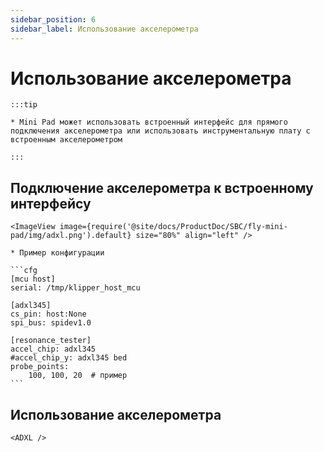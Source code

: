 ```yaml
---
sidebar_position: 6
sidebar_label: Использование акселерометра
---
```




# Использование акселерометра

    :::tip

    * Mini Pad может использовать встроенный интерфейс для прямого подключения акселерометра или использовать инструментальную плату с встроенным акселерометром

    :::

## Подключение акселерометра к встроенному интерфейсу

    <ImageView image={require('@site/docs/ProductDoc/SBC/fly-mini-pad/img/adxl.png').default} size="80%" align="left" />

    * Пример конфигурации

    ```cfg
    [mcu host]
    serial: /tmp/klipper_host_mcu

    [adxl345]
    cs_pin: host:None
    spi_bus: spidev1.0

    [resonance_tester]
    accel_chip: adxl345
    #accel_chip_y: adxl345 bed
    probe_points:
        100, 100, 20  # пример
    ```

## Использование акселерометра

    <ADXL />
